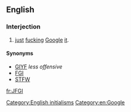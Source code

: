 ==English==

===Interjection===
{{en-interj}}

# {{context|Internet|lang=en}} [[just]] [[fuck]]ing [[Google]] [[it]].

====Synonyms====
* [[GIYF]] ''less offensive''
* [[FGI]]
* [[STFW]]

[[Category:English initialisms]]
[[Category:en:Google]]

[[fr:JFGI]]